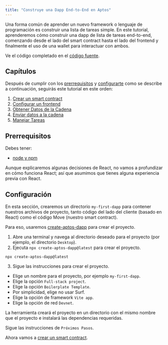 ```yaml
---
title: "Construye una Dapp End-to-End en Aptos"
---
```


Una forma común de aprender un nuevo framework o lenguaje de programación es construir una lista de tareas simple. En este tutorial, aprenderemos cómo construir una dapp de lista de tareas end-to-end, comenzando desde el lado del smart contract hasta el lado del frontend y finalmente el uso de una wallet para interactuar con ambos.

Ve el código completado en el [código fuente](https://github.com/aptos-labs/developer-docs/tree/main/apps/nextra/pages/en/build/guides/build-e2e-dapp).

## Capítulos

Después de cumplir con los [prerrequisitos](#prerequisites) y [configurarte](#setup) como se describe a continuación, seguirás este tutorial en este orden:

1. [Crear un smart contract](/build/guides/build-e2e-dapp/1-create-smart-contract)
2. [Configurar un frontend](/build/guides/build-e2e-dapp/2-set-up-the-frontend)
3. [Obtener Datos de la Cadena](/build/guides/build-e2e-dapp/3-fetch-data-from-chain)
4. [Enviar datos a la cadena](/build/guides/build-e2e-dapp/4-submit-data-to-chain)
5. [Manejar Tareas](/build/guides/build-e2e-dapp/5-handle-tasks)

## Prerrequisitos

Debes tener:

- [node y npm](https://nodejs.org/en/)

Aunque explicaremos algunas decisiones de React, no vamos a profundizar en cómo funciona React; así que asumimos que tienes alguna experiencia previa con React.

## Configuración

En esta sección, crearemos un directorio `my-first-dapp` para contener nuestros archivos de proyecto, tanto código del lado del cliente (basado en React) como el código Move (nuestro smart contract).

Para eso, usaremos [create-aptos-dapp](/build/create-aptos-dapp) para crear el proyecto.

1. Abre una terminal y navega al directorio deseado para el proyecto (por ejemplo, el directorio `Desktop`).
2. Ejecuta `npx create-aptos-dapp@latest` para crear el proyecto.

```shellscript filename="Terminal"
npx create-aptos-dapp@latest
```

3. Sigue las instrucciones para crear el proyecto.

- Elige un nombre para el proyecto, por ejemplo `my-first-dapp`.
- Elige la opción `Full-stack project`.
- Elige la opción `Boilerplate Template`.
- Por simplicidad, elige no usar Surf.
- Elige la opción de framework `Vite app`.
- Elige la opción de red `Devnet`.

La herramienta creará el proyecto en un directorio con el mismo nombre que el proyecto e instalará las dependencias requeridas.

Sigue las instrucciones de `Próximos Pasos`.

Ahora vamos a [crear un smart contract](/build/guides/build-e2e-dapp/1-create-smart-contract).

